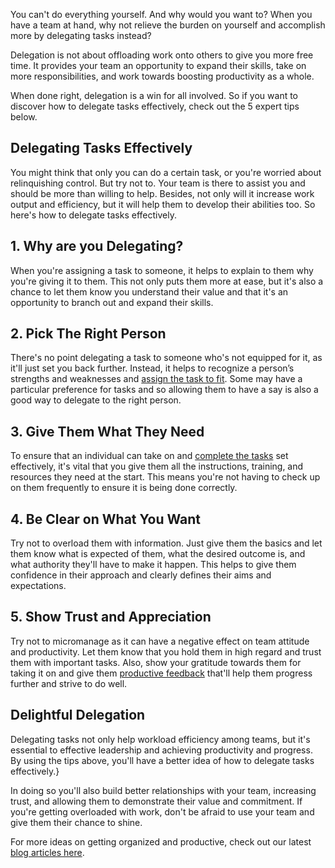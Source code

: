 <BlogImage  />
<BlogInfo  />

You can't do everything yourself. And why would you want to? When you have a team at hand, why not relieve 
the burden on yourself and accomplish more by delegating tasks instead?

Delegation is not about offloading work onto others to give you more free time. It provides your team an
opportunity to expand their skills, take on more responsibilities, and work towards boosting productivity as a whole.

When done right, delegation is a win for all involved. So if you want to discover how to delegate tasks effectively, 
check out the 5 expert tips below.

<MobileAd />
<DesktopAdHoriz />

## Delegating Tasks Effectively

You might think that only you can do a certain task, or you're worried about relinquishing control. But try not to. 
Your team is there to assist you and should be more than willing to help. Besides, not only will it increase work 
output and efficiency, but it will help them to develop their abilities too. So here's how to delegate tasks effectively.

## 1. Why are you Delegating?

When you're assigning a task to someone, it helps to explain to them why you're giving it to them. This not only 
puts them more at ease, but it's also a chance to let them know you understand their value and that it's an opportunity 
to branch out and expand their skills.

<MobileAd />
<DesktopAdHoriz />

## 2. Pick The Right Person

There's no point delegating a task to someone who's not equipped for it, as it'll just set you back further. Instead, 
it helps to recognize a person’s strengths and weaknesses and 
[assign the task to fit](https://pitchinclub.com/blog/need-a-shared-task-list). Some may have a particular 
preference for tasks and so allowing them to have a say is also a good way to delegate to the right person.

<MobileAd />

## 3. Give Them What They Need

To ensure that an individual can take on and 
[complete the tasks](https://www.lifehack.org/688325/how-to-delegate-work-the-definitive-guide-for-successful-leaders)
set effectively, it's vital that you give them all the instructions, training, and resources they need at the start. This means you're not 
having to check up on them frequently to ensure it is being done correctly.

<MobileAd />
<DesktopAdSquare />

## 4. Be Clear on What You Want

Try not to overload them with information. Just give them the basics and let them know what is expected of them, what the desired 
outcome is, and what authority they'll have to make it happen. This helps to give them confidence in their approach and clearly 
defines their aims and expectations.

<MobileAd />

## 5. Show Trust and Appreciation

Try not to micromanage as it can have a negative effect on team attitude and productivity. Let them know that you hold them in 
high regard and trust them with important tasks. Also, show your gratitude towards them for taking it on and give them
[productive feedback](https://medium.com/hr-blog-resources/8-golden-rules-for-giving-positive-productive-feedback-at-work-1ad5c88b6c36)
that'll help them progress further and strive to do well.  

<DesktopAdHoriz />

## Delightful Delegation

Delegating tasks not only help workload efficiency among teams, but it's essential to effective leadership and achieving productivity 
and progress. By using the tips above, you'll have a better idea of how to delegate tasks effectively.}

In doing so you'll also build better relationships with your team, increasing trust, and allowing them to demonstrate their value and 
commitment. If you're getting overloaded with work, don't be afraid to use your team and give them their chance to shine.

For more ideas on getting organized and productive, check out our latest 
[blog articles here](https://pitchinclub.com/blog/page/1).

<MobileAdSquare />
<MobileAd />

<DesktopAdSquare />

